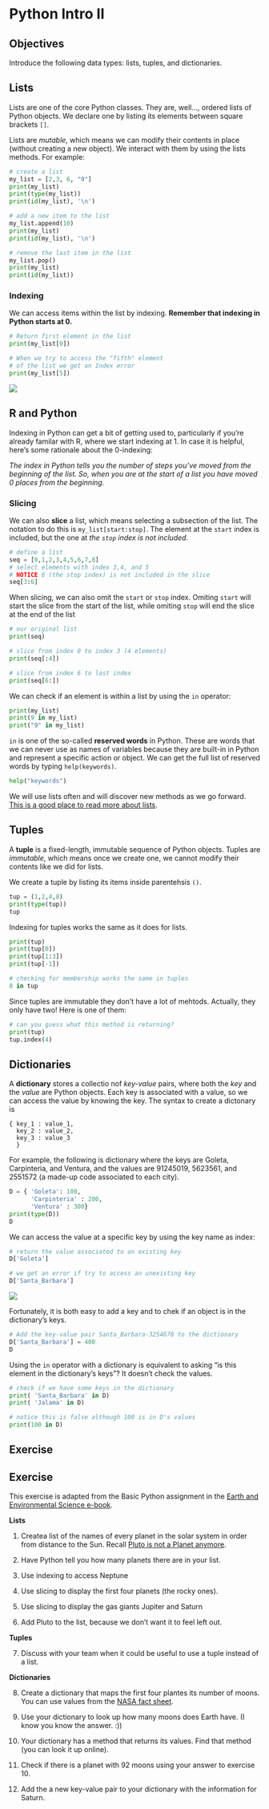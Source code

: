 # Python Intro II

## Objectives

Introduce the following data types: lists, tuples, and dictionaries. 

## Lists
Lists are one of the core Python classes. They are, well..., ordered lists of Python objects. We declare one by listing its elements between square brackets `[]`.

Lists are *mutable*, which means we can modify their contents in place (without creating a new object). We interact with them by using the lists methods. For example:

```python
# create a list
my_list = [2,3, 6, "9"]
print(my_list)
print(type(my_list))
print(id(my_list), '\n')

# add a new item to the list
my_list.append(10)
print(my_list)
print(id(my_list), '\n')

# remove the last item in the list
my_list.pop()
print(my_list)
print(id(my_list))
```

### Indexing
We can access items within the list by indexing. **Remember that indexing in Python starts at 0.** 

``` python
# Return first element in the list
print(my_list[0])

# When we try to access the "fifth" element 
# of the list we get an Index error
print(my_list[5])
```
![](/images/lesson-2/index_error.png)

:::{.callout-note}
## R and Python

Indexing in Python can get a bit of getting used to, particularly if you're already familar with R, where we start indexing at 1. In case it is helpful, here's some rationale about the 0-indexing:

*The index in Python tells you the number of steps you've moved from the beginning of the list. So, when you are at the start of a list you have moved 0 places from the beginning.*
:::

### Slicing

We can also **slice** a list, which means selecting a subsection of the list. The notation to do this is `my_list[start:stop]`. The element at the `start` index is included, but the one at *the `stop` index is not included.* 

```python
# define a list
seq = [0,1,2,3,4,5,6,7,8]
# select elements with index 3,4, and 5
# NOTICE 6 (the stop index) is not included in the slice
seq[3:6]
```

When slicing, we can also omit the `start` or `stop` index. Omiting `start` will start the slice from the start of the list, while omiting `stop` will end the slice at the end of the list

```python
# our original list
print(seq)

# slice from index 0 to index 3 (4 elements)
print(seq[:4])

# slice from index 6 to last index
print(seq[6:])
```

We can check if an element is within a list by using the `in` operator:

```python
print(my_list)
print(9 in my_list)
print("9" in my_list)
```

`in` is one of the so-called **reserved words** in Python. These are words that we can never use as names of variables because they are built-in in Python and represent a specific action or object. We can get the full list of reserved words by typing `help(keywords)`.
```python
help("keywords")
```


We will use lists often and will discover new methods as we go forward. [This is a good place to read more about lists](https://wesmckinney.com/book/python-builtin#list).

## Tuples

A **tuple** is a fixed-length, immutable sequence of Python objects. Tuples are *immutable*, which means once we create one, we cannot modify their contents like we did for lists.  

We create a tuple by listing its items inside parentehsis `()`.

```python
tup = (1,2,4,8)
print(type(tup))
tup
```

Indexing for tuples works the same as it does for lists.

```python
print(tup)
print(tup[0])
print(tup[1:3])
print(tup[-1])
```

```python
# checking for membership works the same in tuples
8 in tup
```

Since tuples are immutable they don't have a lot of mehtods. Actually, they only have two! Here is one of them:

```python
# can you guess what this method is returning?
print(tup)
tup.index(4)   
```

## Dictionaries

A **dictionary** stores a collectio nof *key-value* pairs, where both the *key* and the *value* are Python objects. Each key is associated with a value, so we can access the value by knowing the key. The syntax to create a dictonary is 

    { key_1 : value_1,
      key_2 : value_2, 
      key_3 : value_3
      }

For example, the following is dictionary where the keys are Goleta, Carpinteria, and Ventura, and the values are 91245019, 5623561, and 2551572 (a made-up code associated to each city).

```python
D = { 'Goleta': 100,
      'Carpinteria' : 200,
      'Ventura' : 300}
print(type(D))
D
```

We can access the value at a specific key by using the key name as index:

```python
# return the value associated to an existing key
D['Goleta']
```

``` python
# we get an error if try to access an unexisting key
D['Santa_Barbara']
```
![](/images/lesson-2/key_error.png)

Fortunately, it is both easy to add a key and to chek if an object is in the dictionary's keys.

```python
# Add the key-value pair Santa_Barbara-3254678 to the dictionary
D['Santa_Barbara'] = 400
D
```

Using the `in` operator with a dictionary is equivalent to asking "is this element in the dictionary's keys"? It doesn't check the values.

```python
# check if we have some keys in the dictionary
print( 'Santa_Barbara' in D)
print( 'Jalama' in D)

# notice this is false although 100 is in D's values
print(100 in D)
```

## Exercise

::: {.callout-tip}
## Exercise
This exercise is adapted from the Basic Python assignment in the [Earth and Environmental Science e-book](https://earth-env-data-science.github.io/assignments/python_basics_and_functions.html). 

**Lists**

1. Createa list of the names of every planet in the solar system in order from distance to the Sun. Recall [Pluto is not a Planet anymore](https://www.loc.gov/everyday-mysteries/astronomy/item/why-is-pluto-no-longer-a-planet/).

2. Have Python tell you how many planets there are in your list.

3. Use indexing to access Neptune

4. Use slicing to display the first four planets (the rocky ones).

5. Use slicing to display the gas giants Jupiter and Saturn

6. Add Pluto to the list, because we don't want it to feel left out. 

**Tuples**

7. Discuss with your team when it could be useful to use a tuple instead of a list. 

**Dictionaries**

8. Create a dictionary that maps the first four plantes its number of moons. You can use values from the [NASA fact sheet](https://nssdc.gsfc.nasa.gov/planetary/factsheet/). 

9. Use your dictionary to look up how many moons does Earth have. (I know you know the answer. :))

10. Your dictionary has a method that returns its values. Find that method (you can look it up online).

11. Check if there is a planet with 92 moons using your answer to exercise 10. 

12. Add the a new key-value pair to your dictionary with the information for Saturn.

:::